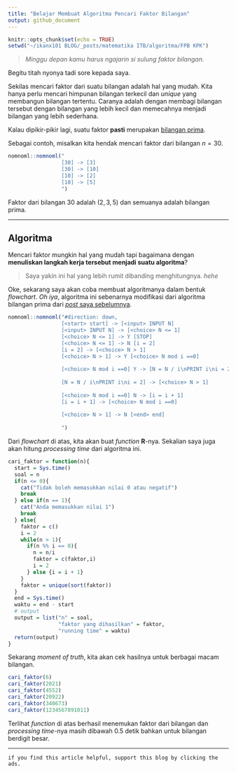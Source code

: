 ```yaml
---
title: "Belajar Membuat Algoritma Pencari Faktor Bilangan"
output: github_document
---
```


```r
knitr::opts_chunk$set(echo = TRUE)
setwd("~/ikanx101 BLOG/_posts/matematika ITB/algoritma/FPB KPK")
```

> _Minggu depan kamu harus ngajarin si sulung faktor bilangan._

Begitu titah nyonya tadi sore kepada saya.

Sekilas mencari faktor dari suatu bilangan adalah hal yang mudah. Kita hanya perlu mencari himpunan bilangan terkecil dan _unique_ yang membangun bilangan tertentu. Caranya adalah dengan membagi bilangan tersebut dengan bilangan yang lebih kecil dan memecahnya menjadi bilangan yang lebih sederhana.

Kalau dipikir-pikir lagi, suatu faktor __pasti__ merupakan [bilangan prima](https://ikanx101.com/blog/prime-number/).

Sebagai contoh, misalkan kita hendak mencari faktor dari bilangan $n = 30$.

```r
nomnoml::nomnoml("
                 [30] -> [3]
                 [30] -> [10]
                 [10] -> [2]
                 [10] -> [5]
                 ")
```

Faktor dari bilangan 30 adalah $(2,3,5)$ dan semuanya adalah bilangan prima.

---

## Algoritma

Mencari faktor mungkin hal yang mudah tapi bagaimana dengan __menuliskan langkah kerja tersebut menjadi suatu algoritma__?

> Saya yakin ini hal yang lebih rumit dibanding menghitungnya. _hehe_

Oke, sekarang saya akan coba membuat algoritmanya dalam bentuk _flowchart_. _Oh iya_, algoritma ini sebenarnya modifikasi dari algoritma bilangan prima dari [_post_ saya sebelumnya](https://ikanx101.com/blog/prime-number/).

```r
nomnoml::nomnoml("#direction: down,
                 [<start> start] -> [<input> INPUT N]
                 [<input> INPUT N] -> [<choice> N <= 1]
                 [<choice> N <= 1] -> Y [STOP]
                 [<choice> N <= 1] -> N [i = 2]
                 [i = 2] -> [<choice> N > 1]
                 [<choice> N > 1] -> Y [<choice> N mod i ==0]
                 
                 [<choice> N mod i ==0] Y -> [N = N / i\nPRINT i\ni = 2]
                 
                 [N = N / i\nPRINT i\ni = 2] -> [<choice> N > 1] 
                 
                 [<choice> N mod i ==0] N -> [i = i + 1]
                 [i = i + 1] -> [<choice> N mod i ==0]
                 
                 [<choice> N > 1] -> N [<end> end]
                 
                 ")
```

Dari _flowchart_ di atas, kita akan buat _function_ __R__-nya. Sekalian saya juga akan hitung _processing time_ dari algoritma ini.


```r
cari_faktor = function(n){
  start = Sys.time()
  soal = n
  if(n <= 0){
    cat("Tidak boleh memasukkan nilai 0 atau negatif")
    break
  } else if(n == 1){
    cat("Anda memasukkan nilai 1")
    break
  } else{
    faktor = c()
    i = 2
    while(n > 1){
      if(n %% i == 0){
        n = n/i
        faktor = c(faktor,i)
        i = 2
      } else {i = i + 1}
    }
    faktor = unique(sort(faktor))
  }
  end = Sys.time()
  waktu = end - start
  # output
  output = list("n" = soal,
                "faktor yang dihasilkan" = faktor,
                "running time" = waktu)
  return(output)
}

```

Sekarang _moment of truth_, kita akan cek hasilnya untuk berbagai macam bilangan.

```r
cari_faktor(6)
cari_faktor(2021)
cari_faktor(4552)
cari_faktor(20922)
cari_faktor(340673)
cari_faktor(1234567891011)
```

Terlihat _function_ di atas berhasil menemukan faktor dari bilangan dan _processing time_-nya masih dibawah 0.5 detik bahkan untuk bilangan berdigit besar.

---

`if you find this article helpful, support this blog by clicking the ads.`


